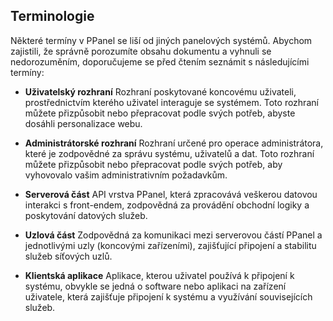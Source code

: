 ## Terminologie

Některé termíny v PPanel se liší od jiných panelových systémů. Abychom zajistili, že správně porozumíte obsahu dokumentu a vyhnuli se nedorozuměním, doporučujeme se před čtením seznámit s následujícími termíny:

- **Uživatelský rozhraní**
  Rozhraní poskytované koncovému uživateli, prostřednictvím kterého uživatel interaguje se systémem. Toto rozhraní můžete přizpůsobit nebo přepracovat podle svých potřeb, abyste dosáhli personalizace webu.

- **Administrátorské rozhraní**
  Rozhraní určené pro operace administrátora, které je zodpovědné za správu systému, uživatelů a dat. Toto rozhraní můžete přizpůsobit nebo přepracovat podle svých potřeb, aby vyhovovalo vašim administrativním požadavkům.

- **Serverová část**
  API vrstva PPanel, která zpracovává veškerou datovou interakci s front-endem, zodpovědná za provádění obchodní logiky a poskytování datových služeb.

- **Uzlová část**
  Zodpovědná za komunikaci mezi serverovou částí PPanel a jednotlivými uzly (koncovými zařízeními), zajišťující připojení a stabilitu služeb síťových uzlů.

- **Klientská aplikace**
  Aplikace, kterou uživatel používá k připojení k systému, obvykle se jedná o software nebo aplikaci na zařízení uživatele, která zajišťuje připojení k systému a využívání souvisejících služeb.


<Giscus />
